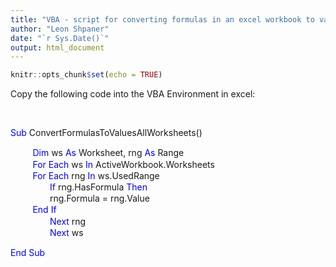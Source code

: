```yaml
---
title: "VBA - script for converting formulas in an excel workbook to values across all worksheets"
author: "Leon Shpaner"
date: "`r Sys.Date()`"
output: html_document
---
```


```r
knitr::opts_chunk$set(echo = TRUE)
```

Copy the following code into the VBA Environment in excel:

<br>

<html>

<style>
p.indent {
    text-indent: 30px;
}

div.a {
  line-height:130%;
}


</style>
</head>
<body>

<div class="a"> <p style="font-family:consolas"> <font color = blue> Sub </font color>  ConvertFormulasToValuesAllWorksheets()

&nbsp;&nbsp;&nbsp;&nbsp;&nbsp;&nbsp;&nbsp;&nbsp;<font color = blue> Dim</font color> ws <font color=blue> As</font color>  Worksheet, rng  </font color> <font color=blue> As </font color> Range
<br> &nbsp;&nbsp;&nbsp;&nbsp;&nbsp;&nbsp;&nbsp;&nbsp; <font color=blue> For Each </font color> ws <font color=blue> In </font color> ActiveWorkbook.Worksheets
<br> &nbsp;&nbsp;&nbsp;&nbsp;&nbsp;&nbsp;&nbsp;&nbsp; <font color=blue> For Each </font color> rng <font color=blue> In </font color> ws.UsedRange
<br> &nbsp;&nbsp;&nbsp;&nbsp;&nbsp;&nbsp;&nbsp;&nbsp;&nbsp;&nbsp;&nbsp;&nbsp;&nbsp;&nbsp;&nbsp; <font color=blue> If </font color> rng.HasFormula <font color=blue> Then </font color>
<br> &nbsp;&nbsp;&nbsp;&nbsp;&nbsp;&nbsp;&nbsp;&nbsp;&nbsp;&nbsp;&nbsp;&nbsp;&nbsp;&nbsp;&nbsp; rng.Formula = rng.Value
<br> &nbsp;&nbsp;&nbsp;&nbsp;&nbsp;&nbsp;&nbsp;&nbsp; <font color=blue> End If </font color>
<br> &nbsp;&nbsp;&nbsp;&nbsp;&nbsp;&nbsp;&nbsp;&nbsp;&nbsp;&nbsp;&nbsp;&nbsp;&nbsp;&nbsp;&nbsp; <font color=blue> Next </font color> rng
<br> &nbsp;&nbsp;&nbsp;&nbsp;&nbsp;&nbsp;&nbsp;&nbsp;&nbsp;&nbsp;&nbsp;&nbsp;&nbsp;&nbsp;&nbsp; <font color=blue> Next </font color> ws

<font color = blue> End Sub </font color> 

</p>

</div>
</body>
</html>